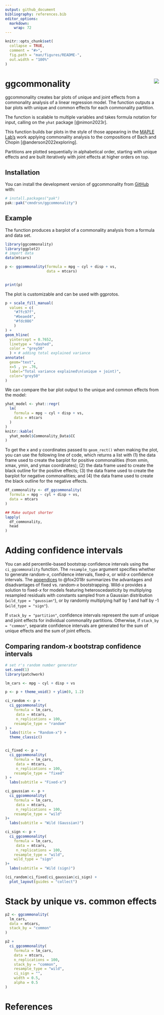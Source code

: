 ```yaml
---
output: github_document
bibliography: references.bib
editor_options: 
  markdown: 
    wrap: 72
---
```


<!-- README.md is generated from README.Rmd. Please edit that file -->

```r
knitr::opts_chunk$set(
  collapse = TRUE,
  comment = "#>",
  fig.path = "man/figures/README-",
  out.width = "100%"
)
```

# ggcommonality <img src="ggcommonality_sticker.png" align="right"/>

<!-- badges: start -->

<!-- badges: end -->

ggcommonality creates bar plots of unique and joint effects from a
commonality analysis of a linear regression model. The function outputs
a bar plots with unique and common effects for each commonality
partition.

The function is scalable to multiple variables and takes formula
notation for input, calling on the `yhat` package [@nimon2023r].

This function builds bar plots in the style of those appearing in the
[MAPLE Lab's](https://maplelab.net) work applying commonality analysis
to the compositions of Bach and Chopin [@anderson2022exploring].

Partitions are plotted sequentially in alphabetical order, starting with
unique effects and are built iteratively with joint effects at higher
orders on top.

## Installation

You can install the development version of ggcommonality from
[GitHub](https://github.com/) with:

``` r
# install.packages("pak")
pak::pak("cmndrsn/ggcommonality")
```

## Example

The function produces a barplot of a commonality analysis from a formula
and data set.

```r
library(ggcommonality)
library(ggplot2)
# import data
data(mtcars)

p <- ggcommonality(formula = mpg ~ cyl + disp + vs,
                   data = mtcars)
  

print(p)
```

The plot is customizable and can be used with ggprotos.

```r
p + scale_fill_manual(
  values = c(
    "#7fc97f",
    "#beaed4",
    "#fdc086"
    )
) +
geom_hline(
  yintercept = 0.7652,
  linetype = "dashed",
  color = "grey50"
  ) + # adding total explained variance
annotate(
  geom="text", 
  x=5 , y= .76, 
  label="Total variance explained\n(unique + joint)",
  color="grey50"
)

```

We can compare the bar plot output to the unique and common effects from
the model:

```r
yhat_model <- yhat::regr(
  lm(
    formula = mpg ~ cyl + disp + vs,
    data = mtcars
  )
)
knitr::kable(
  yhat_model$Commonality_Data$CC
)
```

To get the x and y coordinates passed to `geom_rect()` when making the
plot, you can use the following line of code, which returns a list with
(1) the data frame used to create the barplot for positive commonalities
(from xmin, xmax, ymin, and ymax coordinates); (2) the data frame used
to create the black outline for the positive effects; (3) the data frame
used to create the barplot for negative commonalities; and (4) the data
frame used to create the black outline for the negative effects.

```r
df_commonality <- df_ggcommonality(
  formula = mpg ~ cyl + disp + vs,
  data = mtcars
)

## Make output shorter
lapply(
  df_commonality,
  head
)

```

# Adding confidence intervals

You can add percentile-based bootstrap confidence intervals using the
`ci_ggcommonality` function. The `resample_type` argument specifies
whether to generate random-*x*, confidence intervals, fixed-*x*, or wild-*x*
confidence intervals. The
[appendices](https://www.john-fox.ca/Companion/) to @fox2018r summarizes the advantages and disadvantages of fixed vs. random-*x* bootstrapping. Wild-*x* provides a solution to fixed-*x* for models featuring heteroscedasticity by multiplying resampled residuals with constants sampled from a Gaussian distribution (`wild_type = "gaussian"`), or by randomly multiplying half by 1 and half by -1 (`wild_type = "sign"`).

If `stack_by = "partition"`, confidence intervals represent the sum of
unique and joint effects for individual commonality partitions.
Otherwise, if `stack_by = "common"`, separate confidence intervals are
generated for the sum of unique effects and the sum of joint effects.

## Comparing random-*x* bootstrap confidence intervals

```r
# set r's random number generator
set.seed(1)
library(patchwork)

lm_cars <- mpg ~ cyl + disp + vs

p <- p + theme_void() + ylim(0, 1.2)

ci_random <- p +
  ci_ggcommonality(
    formula = lm_cars,
     data = mtcars,
     n_replications = 100,
    resample_type = "random"
) +
  labs(title = "Random-x") +
  theme_classic()


ci_fixed <- p +
  ci_ggcommonality(
    formula = lm_cars,
     data = mtcars,
     n_replications = 100,
    resample_type = "fixed"
) +
  labs(subtitle = "Fixed-x") 

ci_gaussian <- p +
  ci_ggcommonality(
    formula = lm_cars,
     data = mtcars,
     n_replications = 100,
    resample_type = "wild"
)+
  labs(subtitle = "Wild (Gaussian)") 

ci_sign <- p +
  ci_ggcommonality(
    formula = lm_cars,
     data = mtcars,
     n_replications = 100,
    resample_type = "wild",
    wild_type = "sign"
)+
  labs(subtitle = "Wild (sign)") 

(ci_random|ci_fixed|ci_gaussian|ci_sign) +
  plot_layout(guides = "collect")

```
# Stack by unique vs. common effects

```r
p2 <- ggcommonality(
  lm_cars,
  data = mtcars,
  stack_by = "common"
)

p2 +
  ci_ggcommonality(
    formula = lm_cars,
    data = mtcars,
    n_replications = 100,
    stack_by = "common",
    resample_type = "wild",
    ci_sign = "",
    width = 0.5,
    alpha = 0.5
) 
```

# References
